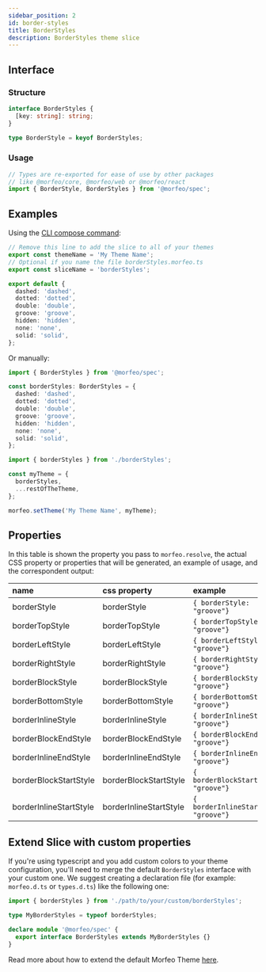 ```yaml
---
sidebar_position: 2
id: border-styles
title: BorderStyles
description: BorderStyles theme slice
---
```


## Interface

### Structure

```typescript
interface BorderStyles {
  [key: string]: string;
}

type BorderStyle = keyof BorderStyles;
```

### Usage

```typescript
// Types are re-exported for ease of use by other packages
// like @morfeo/core, @morfeo/web or @morfeo/react
import { BorderStyle, BorderStyles } from '@morfeo/spec';
```

## Examples

Using the [CLI compose command](../Features/CLI/compose.mdx):

```typescript title="borderStyles.morfeo.ts"
// Remove this line to add the slice to all of your themes
export const themeName = 'My Theme Name';
// Optional if you name the file borderStyles.morfeo.ts
export const sliceName = 'borderStyles';

export default {
  dashed: 'dashed',
  dotted: 'dotted',
  double: 'double',
  groove: 'groove',
  hidden: 'hidden',
  none: 'none',
  solid: 'solid',
};
```

Or manually:

```typescript title="borderStyles.ts"
import { BorderStyles } from '@morfeo/spec';

const borderStyles: BorderStyles = {
  dashed: 'dashed',
  dotted: 'dotted',
  double: 'double',
  groove: 'groove',
  hidden: 'hidden',
  none: 'none',
  solid: 'solid',
};
```

```typescript title="theme.ts"
import { borderStyles } from './borderStyles';

const myTheme = {
  borderStyles,
  ...restOfTheTheme,
};

morfeo.setTheme('My Theme Name', myTheme);
```

## Properties

In this table is shown the property you pass to `morfeo.resolve`, the actual CSS property or properties that will be generated,
an example of usage, and the correspondent output:

| name                   | css property           | example                                | output                                |
| :--------------------- | :--------------------- | :------------------------------------- | :------------------------------------ |
| borderStyle            | borderStyle            | `{ borderStyle: "groove"} `            | `{"borderStyle":"groove"}`            |
| borderTopStyle         | borderTopStyle         | `{ borderTopStyle: "groove"} `         | `{"borderTopStyle":"groove"}`         |
| borderLeftStyle        | borderLeftStyle        | `{ borderLeftStyle: "groove"} `        | `{"borderLeftStyle":"groove"}`        |
| borderRightStyle       | borderRightStyle       | `{ borderRightStyle: "groove"} `       | `{"borderRightStyle":"groove"}`       |
| borderBlockStyle       | borderBlockStyle       | `{ borderBlockStyle: "groove"} `       | `{"borderBlockStyle":"groove"}`       |
| borderBottomStyle      | borderBottomStyle      | `{ borderBottomStyle: "groove"} `      | `{"borderBottomStyle":"groove"}`      |
| borderInlineStyle      | borderInlineStyle      | `{ borderInlineStyle: "groove"} `      | `{"borderInlineStyle":"groove"}`      |
| borderBlockEndStyle    | borderBlockEndStyle    | `{ borderBlockEndStyle: "groove"} `    | `{"borderBlockEndStyle":"groove"}`    |
| borderInlineEndStyle   | borderInlineEndStyle   | `{ borderInlineEndStyle: "groove"} `   | `{"borderInlineEndStyle":"groove"}`   |
| borderBlockStartStyle  | borderBlockStartStyle  | `{ borderBlockStartStyle: "groove"} `  | `{"borderBlockStartStyle":"groove"}`  |
| borderInlineStartStyle | borderInlineStartStyle | `{ borderInlineStartStyle: "groove"} ` | `{"borderInlineStartStyle":"groove"}` |

## Extend Slice with custom properties

If you're using typescript and you add custom colors to your theme configuration, you'll need to merge
the default `BorderStyles` interface with your custom one.
We suggest creating a declaration file (for example: `morfeo.d.ts` or `types.d.ts`) like the following one:

```typescript
import { borderStyles } from './path/to/your/custom/borderStyles';

type MyBorderStyles = typeof borderStyles;

declare module '@morfeo/spec' {
  export interface BorderStyles extends MyBorderStyles {}
}
```

Read more about how to extend the default Morfeo Theme [here](../Features/extendible.mdx).
